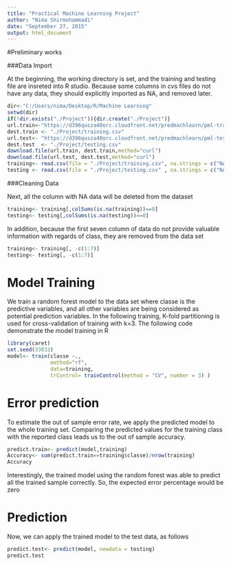 ```yaml
---
title: "Practical Machine Learning Project"
author: "Nima Shirmohammadi"
date: "September 27, 2015"
output: html_document
---
```


#Preliminary works

###Data Import

At the beginning, the working directory is set, and the training and testing file are insreted into R studio. Because some columns in cvs files do not have any data, they should explicitly imported as NA, and removed later.

```r
dir<-"C:/Users/nima/Desktop/R/Machine Learning"
setwd(dir)
if(!dir.exists("./Project")){dir.create("./Project")}
url.train<-"https://d396qusza40orc.cloudfront.net/predmachlearn/pml-training.csv"
dest.train <- "./Project/training.csv"
url.test<- "https://d396qusza40orc.cloudfront.net/predmachlearn/pml-testing.csv"
dest.test  <- "./Project/testing.csv"
download.file(url.train, dest.train,method="curl")
download.file(url.test, dest.test,method="curl")
training<- read.csv(file = "./Project/training.csv", na.strings = c("NA",""));
testing <- read.csv(file = "./Project/testing.csv" , na.strings = c("NA",""));
```

###Cleaning Data

Next, all the column with NA data will be deleted from the dataset

```r
training<- training[,colSums(is.na(training))==0]
testing<- testing[,colSums(is.na(testing))==0]
```

In addition, because the first seven column of data do not provide valuable information with regards of class, they are removed from the data set

```r
training<- training[, -c(1:7)]
testing<- testing[, -c(1:7)]
```

# Model Training

We train a random forest model to the data set where classe is the predictive variables, and all other variables are being considered as potential prediction variables. In the following training, K-fold partitioning is used for cross-validation of training with k=3. The following code demonstrate the model training in R

```r
library(caret)
set.seed(33833)
model<- train(classe ~.,
              method="rf",
              data=training,
              trControl= trainControl(method = "CV", number = 3) )
```

# Error prediction

To estimate the out of sample error rate, we apply the predicted model to the whole training set. Comparing the predicted values for the training class with the reported class leads us to the out of sample accuracy.

```r
predict.train<- predict(model,training)
Accuracy<- sum(predict.train==training$classe)/nrow(training)
Accuracy
```

Interestingly, the trained model using the random forest was able to predict all the trained sample correctly. So, the expected error percentage would be zero

# Prediction

Now, we can apply the trained model to the test data, as follows

```r
predict.test<- predict(model, newdata = testing)
predict.test
````




